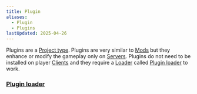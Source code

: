 ```yaml
---
title: Plugin
aliases:
  - Plugin
  - Plugins
lastUpdated: 2025-04-26
---
```


Plugins are a [Project type](/projecttype).
Plugins are very similar to [Mods](/mod) but they enhance or modify the gameplay only on [Servers](/server).
Plugins do not need to be installed on player [Clients](/client) and they require a [Loader](/modloader) called [Plugin loader](/pluginloader) to work.

### [Plugin loader](/pluginloader)